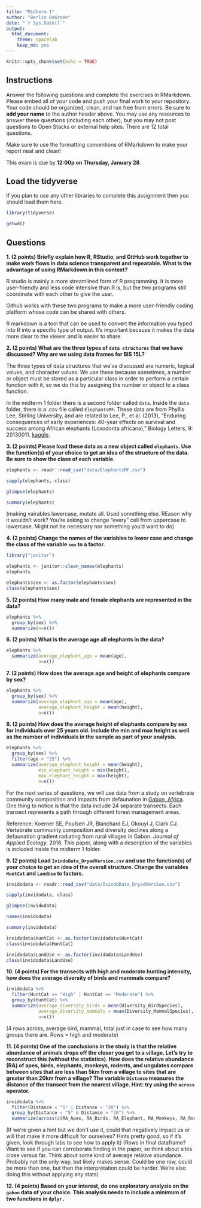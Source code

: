 ```yaml
---
title: "Midterm 1"
author: "Berlin DeGroen"
date: "`r Sys.Date()`"
output:
  html_document: 
    theme: spacelab
    keep_md: yes
---
```


```r
knitr::opts_chunk$set(echo = TRUE)
```

## Instructions
Answer the following questions and complete the exercises in RMarkdown. Please embed all of your code and push your final work to your repository. Your code should be organized, clean, and run free from errors. Be sure to **add your name** to the author header above. You may use any resources to answer these questions (including each other), but you may not post questions to Open Stacks or external help sites. There are 12 total questions.  

Make sure to use the formatting conventions of RMarkdown to make your report neat and clean!  

This exam is due by **12:00p on Thursday, January 28**.  

## Load the tidyverse
If you plan to use any other libraries to complete this assignment then you should load them here.
```r
library(tidyverse)
```

```r
getwd()
```


## Questions
**1. (2 points) Briefly explain how R, RStudio, and GitHub work together to make work flows in data science transparent and repeatable. What is the advantage of using RMarkdown in this context?**  

R studio is mainly a more streamlined form of R programming. It is more user-friendly and less code intensive than R is, but the two programs still coordinate with each other to give the user.

Github works with these two programs to make a more user-friendly coding platform whose code can be shared with others.

R markdown is a tool that can be used to convert the information you typed into R into a specific type of output. It's important because it makes the data more clear to the viewer and is easier to share. 

**2. (2 points) What are the three types of `data structures` that we have discussed? Why are we using data frames for BIS 15L?**

The three types of data structures that we've discussed are numeric, logical values, and character values. We use these because sometimes, a number or object must be stored as a particular class in order to perform a certain function with it, so we do this by assigning the number or object to a class function.

In the midterm 1 folder there is a second folder called `data`. Inside the `data` folder, there is a .csv file called `ElephantsMF`. These data are from Phyllis Lee, Stirling University, and are related to Lee, P., et al. (2013), "Enduring consequences of early experiences: 40-year effects on survival and success among African elephants (Loxodonta africana)," Biology Letters, 9: 20130011. [kaggle](https://www.kaggle.com/mostafaelseidy/elephantsmf).  

**3. (2 points) Please load these data as a new object called `elephants`. Use the function(s) of your choice to get an idea of the structure of the data. Be sure to show the class of each variable.**

```r
elephants <- readr::read_csv("data/ElephantsMF.csv")
```
```r
sapply(elephants, class)
```
```r
glimpse(elephants)
```
```r
summary(elephants)
```

(making vairables lawercase, mutate all. Used something else. REason why it wouldn't work?
You're asking to change "every" cell from uppercase to lowercase. Might not be necessary nor something you'd want to do)


**4. (2 points) Change the names of the variables to lower case and change the class of the variable `sex` to a factor.**
```r
library("janitor")
```

```r
elephants <- janitor::clean_names(elephants)
elephants
```
```r
elephants$sex <- as.factor(elephants$sex)
class(elephants$sex)
```


**5. (2 points) How many male and female elephants are represented in the data?**
```r
elephants %>% 
  group_by(sex) %>%
  summarize(n=n())
```


**6. (2 points) What is the average age all elephants in the data?**
```r
elephants %>%
  summarize(average_elephant_age = mean(age),
            n=n())
```


**7. (2 points) How does the average age and height of elephants compare by sex?**
```r
elephants %>%
  group_by(sex) %>%
  summarize(average_elephant_age = mean(age),
            average_elephant_height = mean(height),
            n=n())
```


**8. (2 points) How does the average height of elephants compare by sex for individuals over 25 years old. Include the min and max height as well as the number of individuals in the sample as part of your analysis.**
```r
elephants %>% 
  group_by(sex) %>% 
  filter(age > "25") %>%
  summarize(average_elephant_height = mean(height),
            min_elephant_height = min(height),
            max_elephant_height = max(height),
            n=n())
```


For the next series of questions, we will use data from a study on vertebrate community composition and impacts from defaunation in [Gabon, Africa](https://en.wikipedia.org/wiki/Gabon). One thing to notice is that the data include 24 separate transects. Each transect represents a path through different forest management areas.  

Reference: Koerner SE, Poulsen JR, Blanchard EJ, Okouyi J, Clark CJ. Vertebrate community composition and diversity declines along a defaunation gradient radiating from rural villages in Gabon. _Journal of Applied Ecology_. 2016. This paper, along with a description of the variables is included inside the midterm 1 folder.  

**9. (2 points) Load `IvindoData_DryadVersion.csv` and use the function(s) of your choice to get an idea of the overall structure. Change the variables `HuntCat` and `LandUse` to factors.**
```r
invidodata <- readr::read_csv("data/IvindoData_DryadVersion.csv")
```
```r
sapply(invidodata, class)
```

```r
glimpse(invidodata)
```
```r
names(invidodata)
```
```r
summary(invidodata)
```

```r
invidodata$HuntCat <- as.factor(invidodata$HuntCat)
class(invidodata$HuntCat)
```
```r
invidodata$LandUse <- as.factor(invidodata$LandUse)
class(invidodata$LandUse)
```


**10. (4 points) For the transects with high and moderate hunting intensity, how does the average diversity of birds and mammals compare?**
```r
invidodata %>% 
  filter(HuntCat == "High" | HuntCat == "Moderate") %>% 
  group_by(HuntCat) %>% 
  summarize(average_diversity_birds = mean(Diversity_BirdSpecies),
            average_diversity_mammals = mean(Diversity_MammalSpecies),
            n=n())
```

(4 rows across, average bird, mammal, total just in case to see how many groups there are. Rows = high and moderate)

**11. (4 points) One of the conclusions in the study is that the relative abundance of animals drops off the closer you get to a village. Let's try to reconstruct this (without the statistics). How does the relative abundance (RA) of apes, birds, elephants, monkeys, rodents, and ungulates compare between sites that are less than 5km from a village to sites that are greater than 20km from a village? The variable `Distance` measures the distance of the transect from the nearest village. Hint: try using the `across` operator.**
```r
invidodata %>% 
  filter(Distance < "5" | Distance > "20") %>% 
  group_by(Distance < "5" & Distance > "20") %>% 
  summarize(across(c(RA_Apes, RA_Birds, RA_Elephant, RA_Monkeys, RA_Rodent), mean))
```

(If we're given a hint but we don't use it, could that negatively impact us or will that make it more difficult for ourselves?
Hints pretty good, so if it's given, look through labs to see how to apply it)
(Rows in final dataframe?
Want to see if you can corroberate finding in the paper, so think about sites close versus far. Think about some kind of average relative abundance. Probably not the only way, but likely makes sense. Could be one row, could be more than one, but then the interpretation could be harder. We're also doing this without applying any stats)

**12. (4 points) Based on your interest, do one exploratory analysis on the `gabon` data of your choice. This analysis needs to include a minimum of two functions in `dplyr.`**
```r

```


